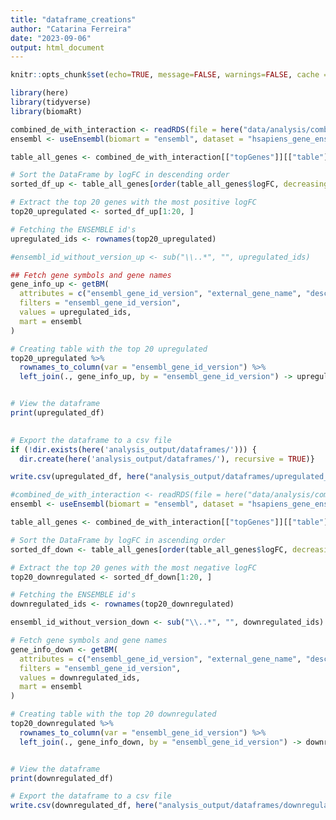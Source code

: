 ```yaml
---
title: "dataframe_creations"
author: "Catarina Ferreira"
date: "2023-09-06"
output: html_document
---
```


```r
knitr::opts_chunk$set(echo=TRUE, message=FALSE, warnings=FALSE, cache = TRUE)

library(here)
library(tidyverse)
library(biomaRt)
```



```r

combined_de_with_interaction <- readRDS(file = here("data/analysis/combined_de_with_interaction.RDS"))
ensembl <- useEnsembl(biomart = "ensembl", dataset = "hsapiens_gene_ensembl")

table_all_genes <- combined_de_with_interaction[["topGenes"]][["table"]]

# Sort the DataFrame by logFC in descending order
sorted_df_up <- table_all_genes[order(table_all_genes$logFC, decreasing = TRUE), ]

# Extract the top 20 genes with the most positive logFC
top20_upregulated <- sorted_df_up[1:20, ]

# Fetching the ENSEMBLE id's
upregulated_ids <- rownames(top20_upregulated)

#ensembl_id_without_version_up <- sub("\\..*", "", upregulated_ids)

## Fetch gene symbols and gene names
gene_info_up <- getBM(
  attributes = c("ensembl_gene_id_version", "external_gene_name", "description"),
  filters = "ensembl_gene_id_version",
  values = upregulated_ids,
  mart = ensembl
)

# Creating table with the top 20 upregulated
top20_upregulated %>%
  rownames_to_column(var = "ensembl_gene_id_version") %>%
  left_join(., gene_info_up, by = "ensembl_gene_id_version") -> upregulated_df


# View the dataframe
print(upregulated_df)
  

# Export the dataframe to a csv file
if (!dir.exists(here('analysis_output/dataframes/'))) {
  dir.create(here('analysis_output/dataframes/'), recursive = TRUE)}

write.csv(upregulated_df, here("analysis_output/dataframes/upregulated_df.csv"), row.names=FALSE)

```



```r

#combined_de_with_interaction <- readRDS(file = here("data/analysis/combined_de_with_interaction.RDS"))
ensembl <- useEnsembl(biomart = "ensembl", dataset = "hsapiens_gene_ensembl")

table_all_genes <- combined_de_with_interaction[["topGenes"]][["table"]]

# Sort the DataFrame by logFC in ascending order
sorted_df_down <- table_all_genes[order(table_all_genes$logFC, decreasing = FALSE), ]

# Extract the top 20 genes with the most negative logFC
top20_downregulated <- sorted_df_down[1:20, ]

# Fetching the ENSEMBLE id's
downregulated_ids <- rownames(top20_downregulated)

ensembl_id_without_version_down <- sub("\\..*", "", downregulated_ids)

# Fetch gene symbols and gene names
gene_info_down <- getBM(
  attributes = c("ensembl_gene_id_version", "external_gene_name", "description"),
  filters = "ensembl_gene_id_version",
  values = downregulated_ids,
  mart = ensembl
)

# Creating table with the top 20 downregulated
top20_downregulated %>%
  rownames_to_column(var = "ensembl_gene_id_version") %>%
  left_join(., gene_info_down, by = "ensembl_gene_id_version") -> downregulated_df


# View the dataframe
print(downregulated_df)

# Export the dataframe to a csv file
write.csv(downregulated_df, here("analysis_output/dataframes/downregulated_df.csv"), row.names=FALSE)
```